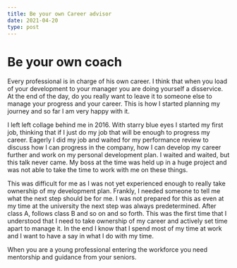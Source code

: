 ```yaml
---
title: Be your own Career advisor
date: 2021-04-20
type: post
---
```



# Be your own coach

Every professional is in charge of his own career. I think that when you load of your development to your manager you are doing yourself a disservice. At the end of the day, do you really want to leave it to someone else to manage your progress and your career. This is how I started planning my journey and so far I am very happy with it.

I left left collage behind me in 2016. With starry blue eyes I started my first job, thinking that if I just do my job that will be enough to progress my career. Eagerly I did my job and waited for my performance review to discuss how I can progress in the company, how I can develop my career further and work on my personal development plan. I waited and waited, but this talk never came. My boss at the time was held up in a huge project and was not able to take the time to work with me on these things.

This was difficult for me as I was not yet experienced enough to really take ownership of my development plan. Frankly, I needed someone to tell me what the next step should be for me. I was not prepared for this as even at my time at the university the next step was always predetermined. After class A, follows class B and so on and so forth. This was the first time that I understood that I need to take ownership of my career and actively set time apart to manage it. In the end I know that I spend most of my time at work and I want to have a say in what I do with my time.

When you are a young professional entering the workforce you need mentorship and guidance from your seniors.
